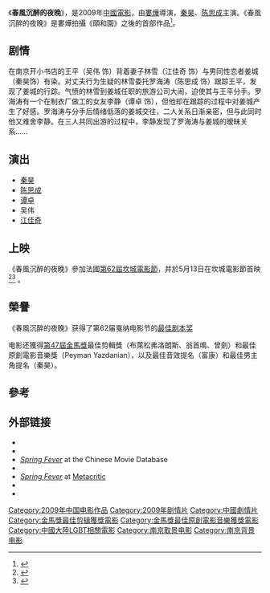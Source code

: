 {{Infobox film
| name           = 春風沉醉的夜晚
| image          = <!-- 檔案不存在 Spring Fever (2009 film).jpg ，可從英文維基百科取得 -->
| caption        = 
| director       = [[婁燁|婁燁]]
| producer       = [[Nai_An|Nai An]]<br />[[Sylvain_Bursztejn|Sylvain Bursztejn]]<br />婁燁
| writer         = [[Mei_Feng|Mei Feng]]
| starring       = [[秦昊|秦昊]]<br />[[陈思成|陈思成]]<br />[[谭卓|谭卓]]<br />[[吴伟|吴伟]]<br />[[江佳奇|江佳奇]]
| music          = [[Peyman_Yazdanian|Peyman Yazdanian]]
| cinematography = [[曾剑|曾剑]]
| editing        = [[Robin_Weng|Robin Weng]]<br />[[曾剑|曾剑]]<br />[[Florence_Bresson|Florence Bresson]]
| studio         = [[Dream_Factory_HK|Dream Factory HK]]<br />[[Rosem_Films|Rosem Films]]
| distributor    = Le Pacte
| released       = {{Film date|2009|5|13|戛纳电影节}}
| runtime        = 116 分钟
| country        = 香港<br />法國<br />中國
| language       = [[中文|中文]]
| budget         = 
}}

《'''春風沉醉的夜晚'''》，是2009年[[中國|中國]][[電影|電影]]，由[[婁燁|婁燁]]導演，[[秦昊|秦昊]]、[[陈思成|陈思成]]主演。《春風沉醉的夜晚》是婁燁拍攝《頤和園》之後的首部作品<ref name=AP>{{cite web|url=http://www.straitstimes.com/Breaking%2BNews/Lifestyle/Story/STIStory_367950.html|title=Banned Chinese film at Cannes|publisher = ''[[The_Straits_Times|The Straits Times]]'' |author= [[Associated_Press|Associated Press]] | date=2009-04-24|accessdate=2009-04-26}}</ref>。


==剧情==

在南京开小书店的王平（吴伟 饰）背着妻子林雪（江佳奇 饰）与男同性恋者姜城（秦昊饰）有染。对丈夫行为生疑的林雪委托罗海涛（陈思成 饰）跟踪王平，发现了姜城的行踪。气愤的林雪到姜城任职的旅游公司大闹，迫使其与王平分手。罗海涛有一个在制衣厂做工的女友李静（谭卓 饰），但他却在跟踪的过程中对姜城产生了好感。罗海涛与分手后情绪低落的姜城交往，二人关系日渐亲密，但与此同时他又难舍李静。在三人共同出游的过程中，李静发现了罗海涛与姜城的暧昧关系......

==演出==
*[[秦昊|秦昊]]	
*[[陈思成|陈思成]]
*[[谭卓|谭卓]]
*吴伟
*[[江佳奇|江佳奇]]

==上映==
《春風沉醉的夜晚》參加法國[[第62屆坎城電影節|第62屆坎城電影節]]，并於5月13日在坎城電影節首映<ref name="festival-cannes.com">{{cite web |url=http://www.festival-cannes.com/en/archives/ficheFilm/id/10901155/year/2009.html |title=Festival de Cannes: Spring Fever |accessdate=2009-05-09|work=festival-cannes.com}}</ref><ref name=CannesAnnounce>{{cite web|url=http://www.variety.com/article/VR1118002762.html|author=Elley, Derek and John Hopewell| title= Cannes unveils lineup|publisher = ''[[Variety_(magazine)|Variety]]'' |date=2009-04-23|accessdate=2009-04-25}}</ref> 。

==榮譽==
《春風沉醉的夜晚》获得了第62届戛纳电影节的[[戛纳电影节最佳剧本奖|最佳剧本奖]]

电影还獲得[[第47屆金馬獎|第47屆]][[金馬獎|金馬獎]]最佳剪輯獎（布萊松弗洛朗斯、翁首鳴、曾劍）和最佳原創電影音樂獎（Peyman Yazdanian），以及最佳音效提名（富康）和最佳男主角提名（秦昊）。

== 參考 ==
{{reflist}}

==外部链接==
* {{AllRovi movie|489422|Spring Fever}}
* {{mojo title|springfever|Spring Fever}}
* [http://www.dianying.com/en/title/21290 ''Spring Fever''] at the Chinese Movie Database
* {{IMDb title|1422119|Spring Fever}}
* [http://www.metacritic.com/movie/spring-fever/ ''Spring Fever''] at [[Metacritic|Metacritic]]
* {{rotten-tomatoes|10011302-spring_fever|Spring Fever}}
* {{douban}}
{{娄烨}}
{{金馬獎最佳原創電影音樂}}
{{青年電影手冊華語十佳頒獎典禮華語十佳電影}}
[[Category:2009年中国电影作品|Category:2009年中国电影作品]]
[[Category:2009年剧情片|Category:2009年剧情片]]
[[Category:中國劇情片|Category:中國劇情片]]
[[Category:金馬獎最佳剪辑獲獎電影|Category:金馬獎最佳剪辑獲獎電影]]
[[Category:金馬獎最佳原創電影音樂獲獎電影|Category:金馬獎最佳原創電影音樂獲獎電影]]
[[Category:中國大陸LGBT相關電影|Category:中國大陸LGBT相關電影]]
[[Category:南京取景电影|Category:南京取景电影]]
[[Category:南京背景电影|Category:南京背景电影]]